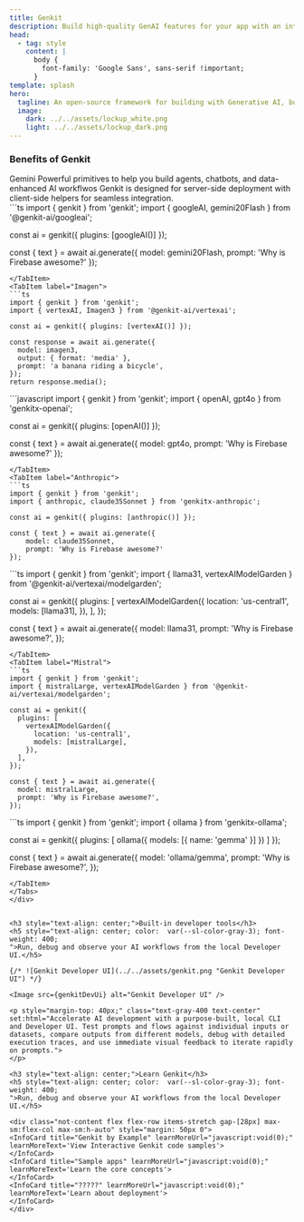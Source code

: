 ```yaml
---
title: Genkit
description: Build high-quality GenAI features for your app with an intuitive cross-language SDK.
head:
  - tag: style
    content: |
      body {
        font-family: 'Google Sans', sans-serif !important;
      }
template: splash
hero:
  tagline: An open-source framework for building with Generative AI, built and used in production by Google
  image:
    dark: ../../assets/lockup_white.png
    light: ../../assets/lockup_dark.png
---
```


<h3 class="text-center">Benefits of Genkit</h3>

<div class="not-content flex flex-row items-stretch h-[283px] gap-[28px] !my-[50px] max-sm:flex-col max-sm:h-auto">
  <InfoCard title="Unified model interface" learnMoreUrl="javascript:void(0);" learnMoreText='Learn about model support'>
    Gemini
  </InfoCard>
  <InfoCard title="Building blocks for common AI use cases" learnMoreUrl="javascript:void(0);" learnMoreText='Learn the core concepts'>
    Powerful primitives to help you build agents, chatbots, and data-enhanced AI workflwos
  </InfoCard>
  <InfoCard title="Ready for web and mobile" learnMoreUrl="javascript:void(0);" learnMoreText='Learn about deployment'>
    Genkit is designed for server-side deployment with client-side helpers for seamless integration.
  </InfoCard>
</div>

<div class="not-content !my-[160px]">
  <Tabs>
  <TabItem label="Gemini">
  ```ts
  import { genkit } from 'genkit';
  import { googleAI, gemini20Flash } from '@genkit-ai/googleai';

  const ai = genkit({ plugins: [googleAI()] });

  const { text } = await ai.generate({
      model: gemini20Flash,
      prompt: 'Why is Firebase awesome?'
  });
  ```
  </TabItem>
  <TabItem label="Imagen">
  ```ts
  import { genkit } from 'genkit';
  import { vertexAI, Imagen3 } from '@genkit-ai/vertexai';

  const ai = genkit({ plugins: [vertexAI()] });

  const response = await ai.generate({
    model: imagen3,
    output: { format: 'media' },
    prompt: 'a banana riding a bicycle',
  });
  return response.media();
  ```
  </TabItem>
  <TabItem label="OpenAI">
  ```javascript
  import { genkit } from 'genkit';
  import { openAI, gpt4o } from 'genkitx-openai';

  const ai = genkit({ plugins: [openAI()] });

  const { text } = await ai.generate({
      model: gpt4o,
      prompt: 'Why is Firebase awesome?'
  });
  ```
  </TabItem>
  <TabItem label="Anthropic">
  ```ts
  import { genkit } from 'genkit';
  import { anthropic, claude35Sonnet } from 'genkitx-anthropic';

  const ai = genkit({ plugins: [anthropic()] });

  const { text } = await ai.generate({
      model: claude35Sonnet,
      prompt: 'Why is Firebase awesome?'
  });
  ```
  </TabItem>
  <TabItem label="Llama">
  ```ts
  import { genkit } from 'genkit';
  import { llama31, vertexAIModelGarden } from '@genkit-ai/vertexai/modelgarden';

  const ai = genkit({
    plugins: [
      vertexAIModelGarden({
        location: 'us-central1',
        models: [llama31],
      }),
    ],
  });

  const { text } = await ai.generate({
    model: llama31,
    prompt: 'Why is Firebase awesome?',
  });
  ```
  </TabItem>
  <TabItem label="Mistral">
  ```ts
  import { genkit } from 'genkit';
  import { mistralLarge, vertexAIModelGarden } from '@genkit-ai/vertexai/modelgarden';

  const ai = genkit({
    plugins: [
      vertexAIModelGarden({
        location: 'us-central1',
        models: [mistralLarge],
      }),
    ],
  });

  const { text } = await ai.generate({
    model: mistralLarge,
    prompt: 'Why is Firebase awesome?',
  });
  ```
  </TabItem>
  <TabItem label="Ollama">
  ```ts
  import { genkit } from 'genkit';
  import { ollama } from 'genkitx-ollama';

  const ai = genkit({
    plugins: [
      ollama({ models: [{ name: 'gemma' }] })
    ]
  });

  const { text } = await ai.generate({
    model: 'ollama/gemma',
    prompt: 'Why is Firebase awesome?',
  });
  ```
  </TabItem>
  </Tabs>
</div>


<h3 style="text-align: center;">Built-in developer tools</h3>
<h5 style="text-align: center; color:  var(--sl-color-gray-3); font-weight: 400;
">Run, debug and observe your AI workflows from the local Developer UI.</h5>

{/* ![Genkit Developer UI](../../assets/genkit.png "Genkit Developer UI") */}

<Image src={genkitDevUi} alt="Genkit Developer UI" />

<p style="margin-top: 40px;" class="text-gray-400 text-center" set:html="Accelerate AI development with a purpose-built, local CLI and Developer UI. Test prompts and flows against individual inputs or datasets, compare outputs from different models, debug with detailed execution traces, and use immediate visual feedback to iterate rapidly on prompts.">
</p>

<h3 style="text-align: center;">Learn Genkit</h3>
<h5 style="text-align: center; color:  var(--sl-color-gray-3); font-weight: 400;
">Run, debug and observe your AI workflows from the local Developer UI.</h5>

<div class="not-content flex flex-row items-stretch gap-[28px] max-sm:flex-col max-sm:h-auto" style="margin: 50px 0">
  <InfoCard title="Genkit by Example" learnMoreUrl="javascript:void(0);" learnMoreText='View Interactive Genkit code samples'>
  </InfoCard>
  <InfoCard title="Sample apps" learnMoreUrl="javascript:void(0);" learnMoreText='Learn the core concepts'>
  </InfoCard>
  <InfoCard title="?????" learnMoreUrl="javascript:void(0);" learnMoreText='Learn about deployment'>
  </InfoCard>
</div>
